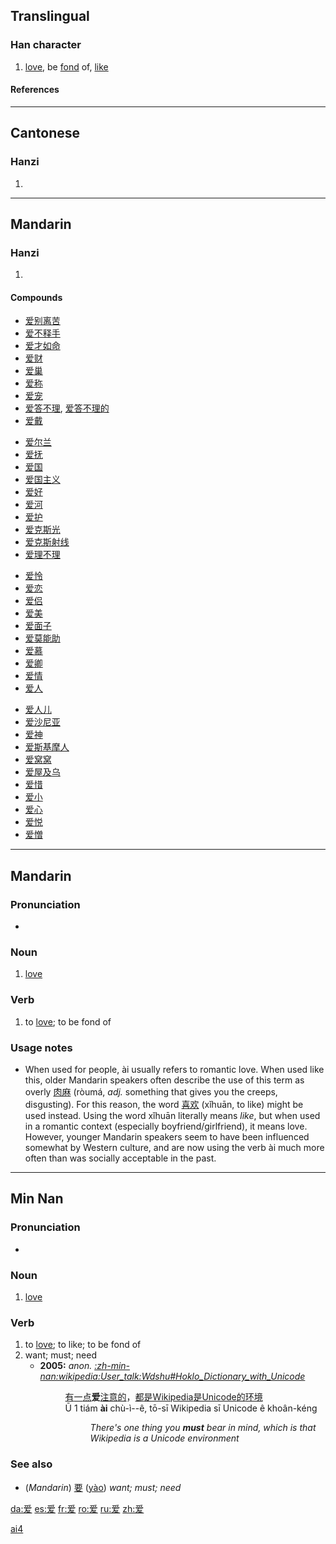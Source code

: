 {{zh-forms|{{zh-lookup|爱}}|{{zh-lookup|愛}}}}
{{see|愛}}
==Translingual==
===Han character===
{{Han char|rn=87|rad=爪|as=06|sn=10|canj=月月大水 (BBKE)}}
# [[love]], be [[fond]] of, [[like]]
====References====
{{Han ref|kx=0689.091|hdz=32033.110|uh=7231|ud=29233}}
----
==Cantonese==
===Hanzi===
{{yue-hanzi|jyut=|y=ngoi3, oi3}}
# {{defn|Cantonese}}

----
==Mandarin==
===Hanzi===
{{cmn-hanzi|pin=[[ài]] (ai4)|wg=ai<sup>4</sup>}}
# {{defn|Mandarin}}

====Compounds====
{{top4}}
*[[爱别离苦]]
*[[爱不释手]]
*[[爱才如命]]
*[[爱财]]
*[[爱巢]]
*[[爱称]]
*[[爱宠]]
*[[爱答不理]], [[爱答不理的]]
*[[爱戴]]
{{mid4}}
*[[爱尔兰]]
*[[爱抚]]
*[[爱国]]
*[[爱国主义]]
*[[爱好]]
*[[爱河]]
*[[爱护]]
*[[爱克斯光]]
*[[爱克斯射线]]
*[[爱理不理]]
{{mid4}}
*[[爱怜]]
*[[爱恋]]
*[[爱侣]]
*[[爱美]]
*[[爱面子]]
*[[爱莫能助]]
*[[爱慕]]
*[[爱卿]]
*[[爱情]]
*[[爱人]]
{{mid4}}
*[[爱人儿]]
*[[爱沙尼亚]]
*[[爱神]]
*[[爱斯基摩人]]
*[[爱窝窝]]
*[[爱屋及乌]]
*[[爱惜]]
*[[爱小]]
*[[爱心]]
*[[爱悦]]
*[[爱憎]]
{{bottom}}
----
==Mandarin==
{{zh-forms|{{zh-lookup|爱}}|{{zh-lookup|愛}}}}
===Pronunciation===
*{{IPA|[ ai˥˩ ]}}

===Noun===
{{cmn-noun|s|pin=ài|pint=ai4|tra=愛|sim=爱|rs=爪06}}

# [[love]]

===Verb===
{{cmn-verb|s|pin=ài|pint=ai4|tra=愛|sim=爱|rs=爪06}}

# to [[love]]; to be fond of

===Usage notes===
*When used for people, ài usually refers to romantic love.  When used like this, older Mandarin speakers often describe the use of this term as overly [[肉麻]] (ròumá, ''adj.'' something that gives you the creeps, disgusting).  For this reason, the word [[喜欢]] (xǐhuān, to like) might be used instead.  Using the word xǐhuān literally means ''like'', but when used in a romantic context (especially boyfriend/girlfriend), it means love.  However, younger Mandarin speakers seem to have been influenced somewhat by Western culture, and are now using the verb ài much more often than was socially acceptable in the past.

[[Category:zh-cn:Beginning Mandarin|ai4]]
----
==Min Nan==
{{zh-forms|{{zh-lookup|爱}}|{{zh-lookup|愛}}}}
===Pronunciation===
*{{IPA|[ ai˨˩ ]}}

===Noun===
{{nan-noun|s|poj=ài|pojt=ai3|tra=愛|sim=爱|rs=爪06}}

# [[love]]

===Verb===
{{nan-verb|s|poj=ài|pojt=ai3|tra=愛|sim=爱|rs=爪06}}

# to [[love]]; to like; to be fond of
# want; must; need
#* '''2005:''' ''anon.'' ''[[:zh-min-nan:wikipedia:User_talk:Wdshu#Hoklo_Dictionary_with_Unicode]]''
#*: [[有]][[一]][[点]]'''爱'''[[注意]][[的]]，[[都]][[是]]Wikipedia[[是]]Unicode[[的]][[环境]]
#*: Ū 1 tiám '''ài''' chù-ì--ê, tō-sī Wikipedia sī Unicode ê khoân-kéng 
#*:: ''There's one thing you '''must''' bear in mind, which is that Wikipedia is a Unicode environment''

===See also===
*(''Mandarin'') [[要]] ([[yào]]) ''want; must; need''

[[da:爱]]
[[es:爱]]
[[fr:爱]]
[[ro:爱]]
[[ru:爱]]
[[zh:爱]]